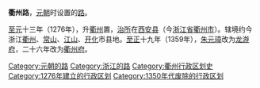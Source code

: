 '''衢州路'''，[[元朝|元朝]]时设置的[[路_(行政区划)|路]]。

[[至元_(忽必烈)|至元]]十三年（1276年），升[[衢州_(古代)|衢州]]置，[[治所|治所]]在[[西安县_(唐朝)|西安县]]（今[[浙江省|浙江省]][[衢州市|衢州市]]）。辖境约今浙江[[衢州市|衢州]]、[[常山县|常山]]、[[江山市|江山]]、[[开化县|开化]]市县地。[[至正|至正]]十九年（1359年），[[朱元璋|朱元璋]]改为[[龙游府|龙游府]]，二十六年改为[[衢州府|衢州府]]。

{{元朝行政区划|nocat}}
{{元朝行政区划小作品}}
{{DEFAULTSORT:Q}}
[[Category:元朝的路|Category:元朝的路]]
[[Category:浙江的路|Category:浙江的路]]
[[Category:衢州行政区划史|Category:衢州行政区划史]]
[[Category:1276年建立的行政区划|Category:1276年建立的行政区划]]
[[Category:1350年代废除的行政区划|Category:1350年代废除的行政区划]]